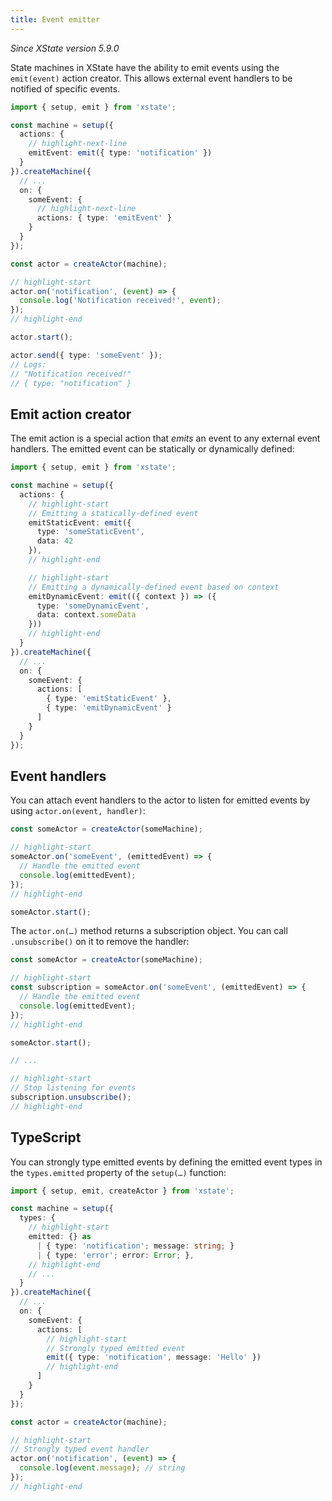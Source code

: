 ```yaml
---
title: Event emitter
---
```


_Since XState version 5.9.0_

State machines in XState have the ability to emit events using the `emit(event)` action creator. This allows external event handlers to be notified of specific events.

```ts
import { setup, emit } from 'xstate';

const machine = setup({
  actions: {
    // highlight-next-line
    emitEvent: emit({ type: 'notification' })
  }
}).createMachine({
  // ...
  on: {
    someEvent: {
      // highlight-next-line
      actions: { type: 'emitEvent' }
    }
  }
});

const actor = createActor(machine);

// highlight-start
actor.on('notification', (event) => {
  console.log('Notification received!', event);
});
// highlight-end

actor.start();

actor.send({ type: 'someEvent' });
// Logs:
// "Notification received!"
// { type: "notification" }
```

## Emit action creator

The emit action is a special action that _emits_ an event to any external event handlers. The emitted event can be statically or dynamically defined:

```ts
import { setup, emit } from 'xstate';

const machine = setup({
  actions: {
    // highlight-start
    // Emitting a statically-defined event
    emitStaticEvent: emit({
      type: 'someStaticEvent',
      data: 42
    }),
    // highlight-end

    // highlight-start
    // Emitting a dynamically-defined event based on context
    emitDynamicEvent: emit(({ context }) => ({
      type: 'someDynamicEvent',
      data: context.someData
    }))
    // highlight-end
  }
}).createMachine({
  // ...
  on: {
    someEvent: {
      actions: [
        { type: 'emitStaticEvent' },
        { type: 'emitDynamicEvent' }
      ]
    }
  }
});
```

## Event handlers

You can attach event handlers to the actor to listen for emitted events by using `actor.on(event, handler)`:

```ts
const someActor = createActor(someMachine);

// highlight-start
someActor.on('someEvent', (emittedEvent) => {
  // Handle the emitted event
  console.log(emittedEvent);
});
// highlight-end

someActor.start();
```

The `actor.on(…)` method returns a subscription object. You can call `.unsubscribe()` on it to remove the handler:

```ts
const someActor = createActor(someMachine);

// highlight-start
const subscription = someActor.on('someEvent', (emittedEvent) => {
  // Handle the emitted event
  console.log(emittedEvent);
});
// highlight-end

someActor.start();

// ...

// highlight-start
// Stop listening for events
subscription.unsubscribe();
// highlight-end
```

## TypeScript

You can strongly type emitted events by defining the emitted event types in the `types.emitted` property of the `setup(…)` function:

```ts
import { setup, emit, createActor } from 'xstate';

const machine = setup({
  types: {
    // highlight-start
    emitted: {} as 
      | { type: 'notification'; message: string; }
      | { type: 'error'; error: Error; },
    // highlight-end
    // ...
  }
}).createMachine({
  // ...
  on: {
    someEvent: {
      actions: [
        // highlight-start
        // Strongly typed emitted event
        emit({ type: 'notification', message: 'Hello' })
        // highlight-end
      ]
    }
  }
});

const actor = createActor(machine);

// highlight-start
// Strongly typed event handler
actor.on('notification', (event) => {
  console.log(event.message); // string
});
// highlight-end
```
